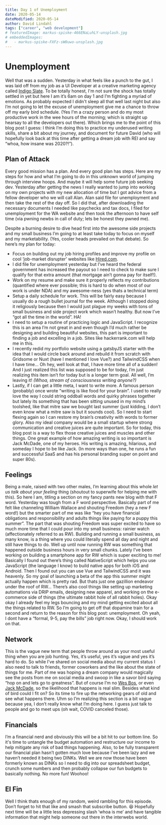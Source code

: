 ```yaml
---
title: Day 1 of Unemployment
date: 2020-05-14
dateModified: 2020-05-14
author: David Lindahl
tags: ["career", "web development"]
# featuredImage: markus-spiske-466ENaLuhLY-unsplash.jpg
# embeddedImages:
#   - markus-spiske-FXFz-sW0uwo-unsplash.jpg
---
```


# Unemployment
Well that was a sudden. Yesterday in what feels like a punch to the gut, I was laid off from my job as a UI Developer at a creative marketing agency called [Indigo Slate](https://indigoslate.com/). To be totally honest, I'm not sure the shock has totally settled in yet but here I am it’s 6am on day 1 and I’m fighting a myriad of emotions. As probably expected I didn't sleep all that well last night but also I’m not going to let the excuse of unemployment give me a chance to throw off my early bird schedule. (Yes I'm a crazy person and do my most productive work in the wee hours of the morning; which is straight up hearsay to all the developers out there). Which brings me to the point of this blog post I guess: I think I’m doing this to practice my underused writing skills, share a bit about my journey, and document for future David (who will hopefully look back at this time after getting a dream job with REI and say “whoa, how insane was 2020?!”). 
## Plan of Attack
Every good mission has a plan. And every good plan has steps. Here are my steps for how and what I’m going to do in this unknown world of jumping through interview hoops. And maybe it will help some future job seeking dev. Yesterday after getting the news I really wanted to jump into working on my own projects with my new allocation of time but I got advice from a fellow developer who we will call Alan. Alan said file for unemployment and then take the rest of the day off. So I did that, after downloading the necessary documents I needed like paychecks and tax docs, I filed for unemployment for the WA website and then took the afternoon to have self time (via pwning newbs in call of duty; lets be honest they pwned me). 

Despite a burning desire to dive head first into the awesome side projects and my small business I’m going to at least take today to focus on myself and my marketability. (Yes, cooler heads prevailed on that debate). So here’s my plan for today: 
- Focus on building out my job hiring profiles and improve my profile on cool ‘job-market disrupter’ websites like [Hired.com](http://dlndl.co/hired). 
- I did file for unemployment yesterday but I’ve heard the federal government has increased the payout so I need to check to make sure I qualify for that extra amount (that mortgage ain’t gonna pay for itself!). 
- Work on my resume and make sure it properly reflects my contributions (quantified where ever possible; this is hard to do when most of our work is under NDA) and my awesome-ness (yes thats a technical term)
- Setup a daily schedule for work. This will be fairly easy because I usually do a rough bullet journal for the week. Although I stopped doing it religiously because then I would just plague my weeks with tons of small business and side project work which wasn’t healthy. But now I’ve “got all the time in the world”. HA! 
- I need to setup a routine of practicing logic and JavaScript. I recognize this is an area I’m not great in and even though I’d much rather be designing and building beautiful websites, this part is important to finding a job and excelling in a job. Sites like hackerrank.com will help me in this. 
- I recently redid my portfolio website using a gatsbyJS starter with the idea that I would circle back around and rebuild it from scratch with Gridsome or Nuxt (have I mentioned I love Vue?) and TailwindCSS when I have time… Oh hey, well look at that, I have more time all of a sudden! And I just realized this list was supposed to be for today, I’m just realizing this item isn’t for today but is a longer term goal. All well, I’m leaving it! _(Whoa, stream of consciousness writing anyone?)_
- Lastly, if I can get a little meta, I want to write more. A famous person (probably) once wrote “writing is like food for your brain”. I used to really love the way I could string oddball words and quirky phrases together but lately its something that has been sitting unused in my mind’s toolshed, like that mitre saw we bought last summer (just kidding, I don’t even know what a mitre saw is but it sounds cool). So I need to start flexing again so I can restore my brain’s creativity with words to former glory. Also my ideal company would be a small startup where strong communication and creative juices are quite important. So for today, this blog post is a way to flex those creative juices and muscles and other things.  One great example  of how amazing writing is so important is Jack McDade, one of my heroes. His writing is amazing, hilarious, and someday I hope to be like Jack. (In more ways than one, he runs a fun and successful SaaS and has his personal branding super on point and super 80s). 
## Feelings
Being a male, raised with two other males, I’m learning about this whole _let us talk about your feeling_ thing (shoutout to superwife for helping me with this). So here I am, titling a section on my fancy pants new blog with that F word. Yesterday was tough from a F word perspective. Basically part of me felt like channeling William Wallace and shouting Freedom (hey a new F word!) but the smarter part of me was like “hey you have financial obligations and responsibility and adults things like paying for a puppy this summer”. The part that was shouting Freedom was super excited to have so much more time that I could pour into my small business: rainier watch (affectionately referred to as RW). Building and running a small business, as many know, is a thing where you could literally spend all day and night and still have things to do. Well up until now running RW was something that happened outside business hours in very small chunks. Lately I’ve been working on building a smartphone app for RW which is super exciting to me! Basically I found out there’s thing called NativeScript which helps you use JavaScript (the language I know) to build native apps for both iOS and Android. Then I found out you can use Vue and TailwindCSS and it was heavenly. So my goal of launching a beta of the app this summer might actually happen which is pretty rad. But thats just one gazillion endeavor under the roof of RW… There’s also cool things like setting up marketing automations via DRIP emails, designing new apparel, and working on the e-commerce side of things (the ultimate rabbit hole of all rabbit holes). Okay okay I already feel my legs bouncing and my mind getting excited about all the things related to RW. So I’m going to get off that dopamine train for a second and return to the reason for this blog post: unemployment. Oh yeah, I dont have a “formal, 9-5, pay the bills” job right now. Okay, I should work on that. 
## Network
This is the vague new term that people throw around as your most useful thing when you are job hunting. Yes, it’s useful, yes it’s vague and yes it’s hard to do. So while I’ve shared on social media about my current status I also need to talk to friends, former coworkers and the like about the state of things for me. Part of me was hoping a dream company would magically see the posts from me on social media and swoop in like a savor bird saying “hop on and lets go to greatness”. But of course I’m no [Wes Bos](https://twitter.com/wesbos), or even [Jack McDade](https://twitter.com/jackmcdade), so the likelihood that happens is real slim. Besides what kind of bird could I fit on? So its time to fire up the networking gears of old and see what happens there. Uhm so I’m realizing this section is a bit vague because yea, I don’t really know what I’m doing here. I guess just talk to people and go to meet ups (oh wait, COVID canceled those). 
## Financials
I’m a financial nerd and obviously this will be a bit hit to our bottom line. So it's time to untangle the budget automation and restructure our income to help mitigate any risk of bad things happening. Also, to be fully transparent our financial plan hasn’t gotten much love because I’ve been lazy and we haven’t needed it being two DINKs. Well we are now those have been formerly known as DINKs so I need to dig into our spreadsheet budget, crunch some numbers and then probably collapse our fun budgets to basically nothing. No more fun! Woohoo! 
## El Fin
Well I think thats enough of my random, weird rambling for this episode. Don’t forget to hit that like and smash that subscribe button. 😆 Hopefully next time will be a little less depressing slash ‘whoa is me’ and have tangible information that might help someone out there in the interwebs world. 